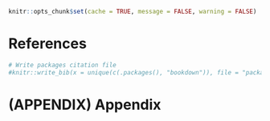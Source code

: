 ```r
knitr::opts_chunk$set(cache = TRUE, message = FALSE, warning = FALSE)
```

# References

```r
# Write packages citation file
#knitr::write_bib(x = unique(c(.packages(), "bookdown")), file = "packages.bib")
```

# (APPENDIX) Appendix {-}